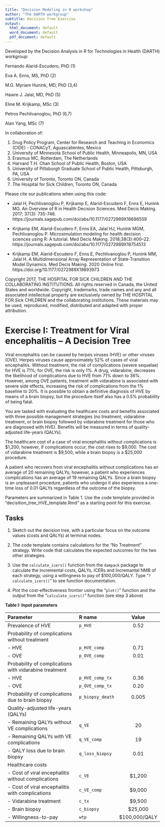 ---
title: "Decision Modeling in R workshop"
author: "The DARTH workgroup"
subtitle: Decision Tree Exercise
output:
  html_document: default
  word_document: default
  pdf_document: default
---

Developed by the Decision Analysis in R for Technologies in Health (DARTH) workgroup:

Fernando Alarid-Escudero, PhD (1) 

Eva A. Enns, MS, PhD (2)	

M.G. Myriam Hunink, MD, PhD (3,4)

Hawre J. Jalal, MD, PhD (5) 

Eline M. Krijkamp, MSc (3)	

Petros Pechlivanoglou, PhD (6,7)

Alan Yang, MSc (7)

In collaboration of: 		

1. Drug Policy Program, Center for Research and Teaching in Economics (CIDE) - CONACyT, 
   Aguascalientes, Mexico
2. University of Minnesota School of Public Health, Minneapolis, MN, USA
3. Erasmus MC, Rotterdam, The Netherlands
4. Harvard T.H. Chan School of Public Health, Boston, USA
5. University of Pittsburgh Graduate School of Public Health, Pittsburgh, PA, USA
6. University of Toronto, Toronto ON, Canada
7. The Hospital for Sick Children, Toronto ON, Canada

Please cite our publications when using this code:
 
- Jalal H, Pechlivanoglou P, Krijkamp E, Alarid-Escudero F, Enns E, Hunink MG. 
An Overview of R in Health Decision Sciences. Med Decis Making. 2017; 37(3): 735-746. 
https://journals.sagepub.com/doi/abs/10.1177/0272989X16686559
 
- Krijkamp EM, Alarid-Escudero F, Enns EA, Jalal HJ, Hunink MGM, Pechlivanoglou P. 
Microsimulation modeling for health decision sciences using R: A tutorial. 
Med Decis Making. 2018;38(3):400–22. 
https://journals.sagepub.com/doi/abs/10.1177/0272989X18754513
 
- Krijkamp EM, Alarid-Escudero F, Enns E, Pechlivanoglou P, Hunink MM, Jalal H. 
A Multidimensional Array Representation of State-Transition Model Dynamics. 
Med Decis Making. 2020 Online first. https://doi.org/10.1177/0272989X19893973

Copyright 2017, THE HOSPITAL FOR SICK CHILDREN AND THE COLLABORATING INSTITUTIONS. 
All rights reserved in Canada, the United States and worldwide. Copyright, 
trademarks, trade names and any and all associated intellectual property are 
exclusively owned by THE HOSPITAL FOR Sick CHILDREN and the collaborating 
institutions. These materials may be used, reproduced, modified, distributed 
and adapted with proper attribution.

# Exercise I: Treatment for Viral encephalitis – A Decision Tree

Viral encephalitis can be caused by herpes viruses (HVE) or other viruses (OVE). Herpes viruses cause approximately 52% of cases of viral encephalitis. Without treatment, the risk of complications (severe sequelae) for HVE is 71%; for OVE, the risk is only 1%. A drug, vidarabine, decreases the likelihood of complications due to HVE from 71% down to 36%. However, among OVE patients, treatment with vidarabine is associated with severe side effects, increasing the risk of complications from the 1% baseline to 20%. It is possible to obtain a definitive diagnosis of HVE by means of a brain biopsy, but the procedure itself also has a 0.5% probability of being fatal.

You are tasked with evaluating the healthcare costs and benefits associated with three possible management strategies (no treatment, vidarabine treatment, or brain biopsy followed by vidarabine treatment for those who are diagnosed with HVE). Benefits will be measured in terms of quality-adjusted life-years (QALYs). 

The healthcare cost of a case of viral encephalitis without complications is \$1,200; however, if complications occur, the cost rises to \$9,000. The cost of vidarabine treatment is \$9,500, while a brain biopsy is a \$25,000 procedure. 

A patient who recovers from viral encephalitis without complications has an average of 20 remaining QALYs; however, a patient who experiences complications has an average of 19 remaining QALYs. Since a brain biopsy is an unpleasant procedure, patients who undergo it also experience a one-time loss of 0.01 QALYs regardless of the outcome of the biopsy.

Parameters are summarized in Table 1. Use the code template provided in “decisition_tree_HVE_template.Rmd” as a starting point for this exercise.

## Tasks

1. Sketch out the decision tree, with a particular focus on the outcome values (costs and QALYs) at terminal nodes.

2. The code template contains calculations for the “No Treatment” strategy. Write code that calculates the expected outcomes for the two other strategies.

3. Use the `calculate_icers()` function from the `dampack` package to calculate the incremental costs, QALYs, ICERs and Incremantal NMB of each strategy, using a willingness to pay of $100,000/QALY. Type “`?calculate_icers()`” to see function documentation.

4. Plot the cost-effectiveness frontier using the "`plot()`" function and the output from the “`calculate_icers()`” function (see step 3 above)

**Table I: Input parameters**

|           **Parameter**             |  **R name**       |   **Value**       |
|:------------------------------------|:------------------|:-----------------:|
| Prevalence of HVE                   | `p_HVE`           | 0.52              |
| Probability of complications without treatment |   |    |
| - HVE                               | `p_HVE_comp`      | 0.71              |
| - OVE                               | `p_OVE_comp`      | 0.01              |
| Probability of complications with vidarabine treatment  |  |   |
| - HVE                               | `p_HVE_comp_tx`   |  0.36             |
| - OVE                               | `p_OVE_comp_tx`   |  0.20             |
| Probability of complications due to brain biopsy        | `p_biopsy_death`   | 0.005 |
| Quality-adjusted life-years (QALYs) |                   |                   |
| - Remaining QALYs without VE complications | `q_VE`     |  20               |
| - Remaining QALYs with VE complications | `q_VE_comp`   |  19               |
| - QALY loss due to brain biopsy     | `q_loss_biopsy`   |  0.01            |
| Healthcare costs                    |                   |                   |
| - Cost of viral encephalitis without complications | `c_VE`      | $1,200   |
| - Cost of viral encephalitis with complications    | `c_VE_comp` | $9,000   |
| - Vidarabine treatment              | `c_tx`            |  $9,500           |
| - Brain biopsy                      | `c_biopsy`        |  $25,000          |
| - Willingness-to-pay                | `wtp`             | $100,000/QALY     |



